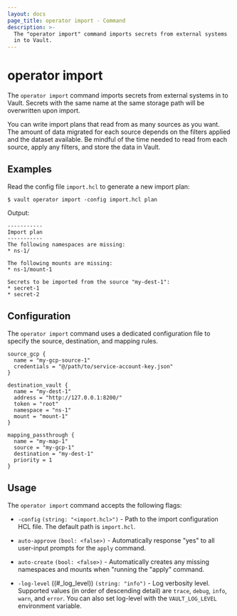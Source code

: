 ```yaml
---
layout: docs
page_title: operator import - Command
description: >-
  The "operator import" command imports secrets from external systems
  in to Vault.
---
```


# operator import

The `operator import` command imports secrets from external systems in to Vault.
Secrets with the same name at the same storage path will be overwritten upon import.

<Note title="Imports can be long-running processes">

You can write import plans that read from as many sources as you want. The
amount of data migrated for each source depends on the filters applied and the
dataset available. Be mindful of the time needed to read from each source,
apply any filters, and store the data in Vault.

</Note>

## Examples

Read the config file `import.hcl` to generate a new import plan:

```shell-session
$ vault operator import -config import.hcl plan
```

Output:

<CodeBlockConfig hideClipboard>

	-----------
	Import plan
	-----------
	The following namespaces are missing:
	* ns-1/

	The following mounts are missing:
	* ns-1/mount-1

	Secrets to be imported from the source "my-dest-1":
	* secret-1
	* secret-2

</CodeBlockConfig>

## Configuration

The `operator import` command uses a dedicated configuration file to specify the source,
destination, and mapping rules.

```hcl
source_gcp {
  name = "my-gcp-source-1"
  credentials = "@/path/to/service-account-key.json"
}

destination_vault {
  name = "my-dest-1"
  address = "http://127.0.0.1:8200/"
  token = "root"
  namespace = "ns-1"
  mount = "mount-1"
}

mapping_passthrough {
  name = "my-map-1"
  source = "my-gcp-1"
  destination = "my-dest-1"
  priority = 1
}
```

## Usage

The `operator import` command accepts the following flags:

- `-config` `(string: "<import.hcl>")` - Path to the import configuration HCL file. The default path is `import.hcl`.

- `auto-approve` `(bool: <false>)` - Automatically response "yes" to all user-input prompts for the `apply` command.

- `auto-create` `(bool: <false>)` - Automatically creates any missing namespaces and mounts when
  "running the "apply" command.

- `-log-level` ((#\_log_level)) `(string: "info")` - Log verbosity level. Supported values (in
  order of descending detail) are `trace`, `debug`, `info`, `warn`, and `error`. You can also set log-level with the `VAULT_LOG_LEVEL` environment variable.
